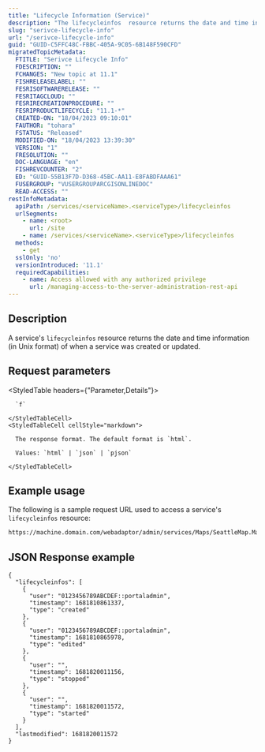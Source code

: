 ```yaml
---
title: "Lifecycle Information (Service)"
description: "The lifecycleinfos  resource returns the date and time information for when a service was created or updated."
slug: "serivce-lifecycle-info"
url: "/serivce-lifecycle-info"
guid: "GUID-C5FFC48C-FBBC-405A-9C05-6B148F590CFD"
migratedTopicMetadata:
  FTITLE: "Serivce Lifecycle Info"
  FDESCRIPTION: ""
  FCHANGES: "New topic at 11.1"
  FISHRELEASELABEL: ""
  FESRISOFTWARERELEASE: ""
  FESRITAGCLOUD: ""
  FESRIRECREATIONPROCEDURE: ""
  FESRIPRODUCTLIFECYCLE: "11.1-*"
  CREATED-ON: "18/04/2023 09:10:01"
  FAUTHOR: "tohara"
  FSTATUS: "Released"
  MODIFIED-ON: "18/04/2023 13:39:30"
  VERSION: "1"
  FRESOLUTION: ""
  DOC-LANGUAGE: "en"
  FISHREVCOUNTER: "2"
  ED: "GUID-55B13F7D-D368-45BC-AA11-E8FABDFAAA61"
  FUSERGROUP: "VUSERGROUPARCGISONLINEDOC"
  READ-ACCESS: ""
restInfoMetadata:
  apiPath: /services/<serviceName>.<serviceType>/lifecycleinfos
  urlSegments:
    - name: <root>
      url: /site
    - name: /services/<serviceName>.<serviceType>/lifecycleinfos
  methods:
    - get
  sslOnly: 'no'
  versionIntroduced: '11.1'
  requiredCapabilities:
    - name: Access allowed with any authorized privilege
      url: /managing-access-to-the-server-administration-rest-api
---
```


## Description

A service's `lifecycleinfos` resource returns the date and time information (in Unix format) of when a service was created or updated.


##  Request parameters

<StyledTable headers={"Parameter,Details"}>
  <StyledTableRow>
    <StyledTableCell cellStyle="markdown">

      `f` 

    </StyledTableCell>
    <StyledTableCell cellStyle="markdown">

      The response format. The default format is `html`.

      Values: `html` | `json` | `pjson`

    </StyledTableCell>
  </StyledTableRow>
</StyledTable>


## Example usage

The following is a sample request URL used to access a service's `lifecycleinfos` resource:

```markdown
https://machine.domain.com/webadaptor/admin/services/Maps/SeattleMap.MapServer/lifecycleinfos?f=pjson
```

## JSON Response example

```other
{
  "lifecycleinfos": [
    {
      "user": "0123456789ABCDEF::portaladmin",
      "timestamp": 1681810861337,
      "type": "created"
    },
    {
      "user": "0123456789ABCDEF::portaladmin",
      "timestamp": 1681810865978,
      "type": "edited"
    },
    {
      "user": "",
      "timestamp": 1681820011156,
      "type": "stopped"
    },
    {
      "user": "",
      "timestamp": 1681820011572,
      "type": "started"
    }
  ],
  "lastmodified": 1681820011572
}
```